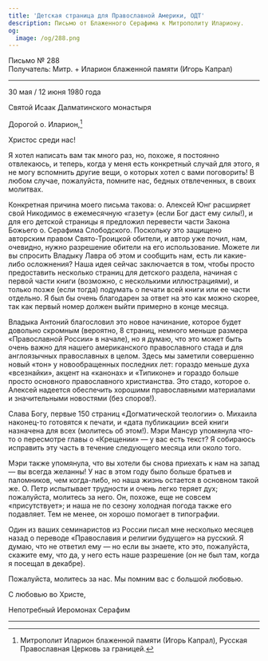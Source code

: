 ```yaml
---
title: 'Детская страница для Православной Америки, ОДТ'
description: Письмо от Блаженного Серафима к Митрополиту Илариону.
og:
  image: /og/288.png
---
```


<div style={{textAlign:'right', fontFamily:'monospace'}}>Письмо № 288</div>
<div style={{textAlign:'left', fontFamily:'monospace'}}>Получатель: Митр. + Иларион блаженной памяти (Игорь Капрал)</div>

---

30 мая / 12 июня 1980 года

Святой Исаак Далматинского монастыря

Дорогой о. Иларион,[^1]

Христос среди нас!

Я хотел написать вам так много раз, но, похоже, я постоянно отвлекаюсь, и теперь, когда у меня есть конкретный случай для этого, я не могу вспомнить другие вещи, о которых хотел с вами поговорить! В любом случае, пожалуйста, помните нас, бедных отвлеченных, в своих молитвах.

Конкретная причина моего письма такова: о. Алексей Юнг расширяет свой Никодимос в ежемесячную «газету» (если Бог даст ему силы!), и для его детской страницы я предложил перевести части Закона Божьего о. Серафима Слободского. Поскольку это защищено авторским правом Свято-Троицкой обители, и автор уже почил, нам, очевидно, нужно разрешение обители на его использование. Можете ли вы спросить Владыку Лавра об этом и сообщить нам, есть ли какие-либо осложнения? Наша идея сейчас заключается в том, чтобы просто предоставить несколько страниц для детского раздела, начиная с первой части книги (возможно, с несколькими иллюстрациями), и только позже (если тогда) подумать о печати всей книги или ее части отдельно. Я был бы очень благодарен за ответ на это как можно скорее, так как первый номер должен выйти примерно в конце месяца.

Владыка Антоний благословил это новое начинание, которое будет довольно скромным (вероятно, 8 страниц, немного меньше размера «Православной России» в начале), но я думаю, что это может быть очень важно для нашего американского православного стада и для англоязычных православных в целом. Здесь мы заметили совершенно новый «тон» у новообращенных последних лет: гораздо меньше духа «всезнайки», акцент на «канонах» и «Типиконе» и гораздо больше просто основного православного христианства. Это стадо, которое о. Алексей надеется обеспечить хорошими православными материалами и значительными новостями (без споров!).

Слава Богу, первые 150 страниц «Догматической теологии» о. Михаила наконец-то готовятся к печати, и «дата публикации» всей книги назначена для всех (молитесь об этом!). Мэри Мансур упомянула что-то о пересмотре главы о «Крещении» — у вас есть текст? Я собираюсь исправить эту часть в течение следующего месяца или около того.

Мэри также упомянула, что вы хотели бы снова приехать к нам на запад — вы всегда желанны! У нас в этом году было больше братьев и паломников, чем когда-либо, но наша жизнь остается в основном такой же. О. Петр испытывает трудности и очень легко теряет дух; пожалуйста, молитесь за него. Он, похоже, еще не совсем «присутствует»; и наша не по сезону холодная погода также его подавляет. Тем не менее, он хорошо помогает в типографии.

Один из ваших семинаристов из России писал мне несколько месяцев назад о переводе «Православия и религии будущего» на русский. Я думаю, что не ответил ему — но если вы знаете, кто это, пожалуйста, скажите ему, что да, у него есть наше разрешение (он не был там, когда я посещал в декабре).

Пожалуйста, молитесь за нас. Мы помним вас с большой любовью.

С любовью во Христе,

Непотребный Иеромонах Серафим

---

[^1]: Митрополит Иларион блаженной памяти (Игорь Капрал), Русская Православная Церковь за границей.
